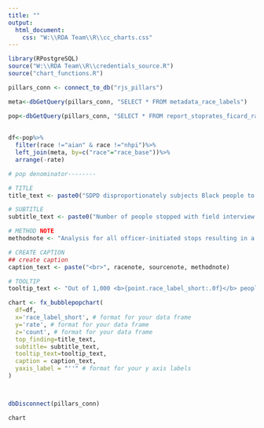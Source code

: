 ```yaml
---
title: ""
output:
  html_document:
    css: "W:\\RDA Team\\R\\cc_charts.css"
---
```

<!-- link to Google Font -->
<link href="https://fonts.googleapis.com/css2?family=Inter:wght@100;200;300;400;500;600;700;800;900&display=swap" rel="stylesheet">

```r

library(RPostgreSQL)
source("W:\\RDA Team\\R\\credentials_source.R")
source("chart_functions.R")

pillars_conn <- connect_to_db("rjs_pillars")

meta<-dbGetQuery(pillars_conn, "SELECT * FROM metadata_race_labels")

pop<-dbGetQuery(pillars_conn, "SELECT * FROM report_stoprates_ficard_race_pop_person") 
  
  
df<-pop%>%
  filter(race !="aian" & race !="nhpi")%>%
  left_join(meta, by=c("race"="race_base"))%>%
  arrange(-rate)

# pop denominator--------

# TITLE 
title_text <- paste0("SDPD disproportionately subjects Black people to field interviews")

# SUBTITLE
subtitle_text <- paste0("Number of people stopped with field interview cards per 1K people of the same race")

# METHOD NOTE
methodnote <- "Analysis for all officer-initiated stops resulting in a field interview card only."

# CREATE CAPTION
## create caption
caption_text <- paste("<br>", racenote, sourcenote, methodnote)

# TOOLTIP
tooltip_text <- "Out of 1,000 <b>{point.race_label_short:.0f}</b> people in San Diego, SDPD stopped<br><b>{point.rate:.1f}</b> people perceived as <b>{point.race_label_short:.0f}</b> for an officer-initiated<br>stop that resulted in a field interview card"

chart <- fx_bubblepopchart(
  df=df,
  x='race_label_short', # format for your data frame
  y='rate', # format for your data frame
  z='count', # format for your data frame
  top_finding=title_text,
  subtitle= subtitle_text,
  tooltip_text=tooltip_text,
  caption = caption_text,
  yaxis_label = "''" # format for your y axis labels
) 



dbDisconnect(pillars_conn)

```

```r
chart
```

<script>
  widg = document.getElementsByClassName('html-widget'); //find widgets
  for (let i = 0; i < widg.length; i++) { //loop through
    document.getElementsByClassName('highchart')[i].style.width = '100%'; //adjust width
    document.getElementsByClassName('highchart')[i].style.height = '100%'; //adjust height
  }
</script>
